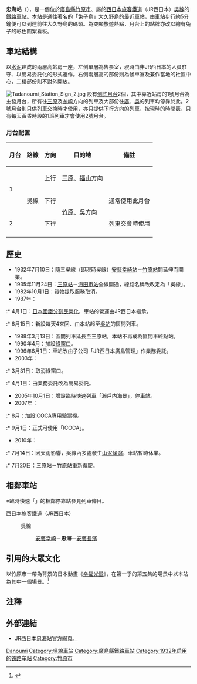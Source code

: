 {{日本車站資訊
|公司色     = #0072bc
|文字色     = 
|站名       = 忠海站
|圖片       = Tadanoumi Station 20180429-1.jpg
|pxl        = 
|圖片說明   = 忠海站外貌（2018年4月）
|日文原名   = 忠海
|平假名     = ただのうみ
|羅馬拼音   = Tadanoumi
|副站名     = 
|所屬公司   = [[西日本旅客鐵道|西日本旅客鐵道]]（JR西日本）
|電報略號   = ノミ
|車站編號   =
|所在地     = [[廣島縣|廣島縣]][[竹原市|竹原市]]忠海中町一丁目1-1
|車站構造   = [[地面車站|地面車站]]
|月台配置   = 2面2線
|啟用年月日 = 1932年7月10日
|廢站年月日 = 
|上下車人次 =
|統計年度   =
|轉車       =
|備註       = 簡易委託站
|adjacent = {{Adjacent stations|system=西日本旅客鐵道|line=HY|left=安藝幸崎|right=安藝長濱|note-left=JR-Y29<br>5.4km|note-mid=JR-Y28<br>距離[[三原站_(日本)|三原]]17.2km|note-right=JR-Y27<br>2.8km}}
}}

'''忠海站'''（{{jpn|j=忠海駅|hg=ただのうみえき|rm=Tadanoumi eki|f=y}}），是一個位於[[廣島縣|廣島縣]][[竹原市|竹原市]]、屬於[[西日本旅客鐵道|西日本旅客鐵道]]（JR西日本）[[吳線|吳線]]的[[鐵路車站|鐵路車站]]。本站是通往著名的「[[兔子|兔子]]島」[[大久野島|大久野島]]的最近車站，由車站步行約5分鐘便可以到達前往大久野島的{{link-ja|忠海港|忠海港}}碼頭。為突顯旅遊熱點，月台上的站牌亦改以繪有兔子的彩色圖案看板。

==車站結構==
以[[水泥|水泥]]建成的兩層高站房一座，左側單層為售票室，現時由非JR西日本的人員駐守、以簡易委託化的形式運作。右側兩層高的部份則為候車室及兼作當地的社區中心，二樓部份則不對外開放。

[[File:Tadanoumi_Station_Sign_2.jpg|thumb]]
設有[[側式月台|側式月台]]2個，其中靠近站房的1號月台為主發月台，所有往[[三原站_(日本)|三原]]及[[糸崎站|糸崎]]方向的列車及大部份往[[廣站|廣]]、[[吳站|吳]]的列車均停靠於此。2號月台則只供列車交換時才使用，亦只提供下行方向的列車，按現時的時間表，只有每天黃昏時段的1班列車才會使用2號月台。

===月台配置===
{| rules="rows" class="wikitable"
!月台<!-- 事業者側による呼称 --->!!路線!!方向!!目的地!!備註
|-
!rowspan=2| 1 
|rowspan=3|{{JR西路線記號|H|Y}} 吳線 
| style="text-align:center" | 上行
|[[三原站_(日本)|三原]]、[[福山站_(日本)|福山]]方向
| 
|-
| style="text-align:center" | 下行
|rowspan=2|[[竹原站|竹原]]、[[吳站|吳]]方向
|通常使用此月台
|-
! 2
| style="text-align:center" | 下行
|[[列車交會|列車交會]]時使用
|-
|}

== 歷史 ==
* 1932年7月10日：隨三吳線（即現時吳線）[[安藝幸崎站|安藝幸崎站]]－[[竹原站|竹原站]]間延伸而開業。
* 1935年11月24日：[[三原站_(日本)|三原站]]－[[海田市站|海田市站]]全線開通，線路名稱改改定為「吳線」。
* 1982年10月1日：貨物提取服務取消。
* 1987年：
:* 4月1日：[[日本國鐵分割民營化|日本國鐵分割民營化]]，車站的營運由JR西日本繼承。
:* 6月15日：新設每天4來回、由本站起至[[吳站|吳站]]的區間列車。
* 1988年3月13日：區間列車延長至三原站，本站不再成為區間車終點站。
* 1990年4月：加設[[綠窗口|綠窗口]]。
* 1996年6月1日：車站改由子公司「JR西日本廣島管理」作業務委託。
* 2003年：
:* 3月31日：取消綠窗口。
:* 4月1日：由業務委託改為簡易委託。
* 2005年10月1日：增設臨時快速列車「瀨戶内海景」，停車站。
* 2007年：
:* 8月：加設[[ICOCA|ICOCA]]專用驗票機。
:* 9月1日：正式可使用「ICOCA」。
* 2010年：
:* 7月14日：因天雨影響，吳線內多處發生[[山泥傾瀉|山泥傾瀉]]，車站暫時休業。
:* 7月20日：三原站－竹原站重新復駛。

== 相鄰車站 ==
※臨時快速「{{link-ja|瀨戶內海景|瀬戸内マリンビュー}}」的相鄰停靠站參見列車條目。
; 西日本旅客鐵道（JR西日本）
: {{JR西路線記號|H|Y}} 吳線
:: [[安藝幸崎站|安藝幸崎]]－'''忠海'''－[[安藝長濱站|安藝長濱]]

== 引用的大眾文化 ==
以竹原市一帶為背景的日本動畫《[[幸福光暈|幸福光暈]]》，在第一季的第五集的場景中以本站為其中一個場景。<ref>{{cite news |url=http://www.city.takehara.lg.jp/sangyou/kankou/kankou/tamayura_butai.html |script-title=ja:おすすめ舞台訪問コース |work=[[竹原市|竹原市]] |accessdate=2014年8月8日 |archive-date=2020年1月16日 |archive-url=https://web.archive.org/web/20200116152123/https://www.city.takehara.lg.jp/sangyou/kankou/kankou/tamayura_butai.html |dead-url=no }}</ref>

== 注釋 ==

==外部連結==
*[https://www.jr-odekake.net/eki/timetable.php?id=0801503 JR西日本忠海站官方網頁。] {{Wayback|url=https://www.jr-odekake.net/eki/timetable.php?id=0801503 |date=20190809005053 }}

{{吳線}}
{{commonscat|Tadanoumi Station}}
{{DEFAULTSORT:Tadanoumi}}
[[Category:日本鐵路車站_Ta|Danoumi]]
[[Category:吳線車站|Category:吳線車站]]
[[Category:廣島縣鐵路車站|Category:廣島縣鐵路車站]]
[[Category:1932年启用的铁路车站|Category:1932年启用的铁路车站]]
[[Category:竹原市|Category:竹原市]]